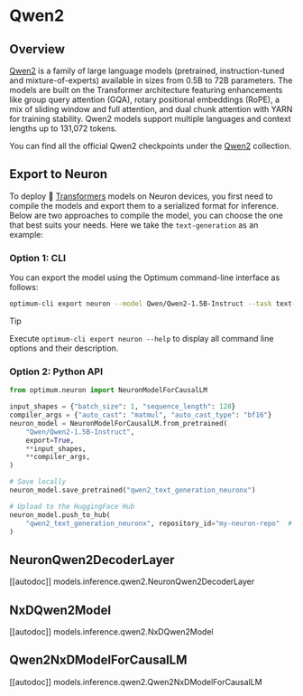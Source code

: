 <!---
Copyright 2025 The HuggingFace Team. All rights reserved.

Licensed under the Apache License, Version 2.0 (the "License");
you may not use this file except in compliance with the License.
You may obtain a copy of the License at

    http://www.apache.org/licenses/LICENSE-2.0

Unless required by applicable law or agreed to in writing, software
distributed under the License is distributed on an "AS IS" BASIS,
WITHOUT WARRANTIES OR CONDITIONS OF ANY KIND, either express or implied.
See the License for the specific language governing permissions and
limitations under the License.
-->
# Qwen2

## Overview

[Qwen2](https://huggingface.co/papers/2407.10671) is a family of large language models (pretrained, instruction-tuned and mixture-of-experts) available in sizes from 0.5B to 72B parameters. The models are built on the Transformer architecture featuring enhancements like group query attention (GQA), rotary positional embeddings (RoPE), a mix of sliding window and full attention, and dual chunk attention with YARN for training stability. Qwen2 models support multiple languages and context lengths up to 131,072 tokens.

You can find all the official Qwen2 checkpoints under the [Qwen2](https://huggingface.co/collections/Qwen/qwen2-6659360b33528ced941e557f) collection.

## Export to Neuron

To deploy 🤗 [Transformers](https://huggingface.co/docs/transformers/index) models on Neuron devices, you first need to compile the models and export them to a serialized format for inference. Below are two approaches to compile the model, you can choose the one that best suits your needs. Here we take the `text-generation` as an example:

### Option 1: CLI
  
You can export the model using the Optimum command-line interface as follows:

```bash
optimum-cli export neuron --model Qwen/Qwen2-1.5B-Instruct --task text-generation --batch_size 1 --sequence_length 128 qwen2_text_generation_neuronx/
```

> [!TIP]
> Execute `optimum-cli export neuron --help` to display all command line options and their description.

### Option 2: Python API

```python
from optimum.neuron import NeuronModelForCausalLM

input_shapes = {"batch_size": 1, "sequence_length": 128}
compiler_args = {"auto_cast": "matmul", "auto_cast_type": "bf16"}
neuron_model = NeuronModelForCausalLM.from_pretrained(
    "Qwen/Qwen2-1.5B-Instruct",
    export=True,
    **input_shapes,
    **compiler_args,
)

# Save locally
neuron_model.save_pretrained("qwen2_text_generation_neuronx")

# Upload to the HuggingFace Hub
neuron_model.push_to_hub(
    "qwen2_text_generation_neuronx", repository_id="my-neuron-repo"  # Replace with your HF Hub repo id
)
```

## NeuronQwen2DecoderLayer

[[autodoc]] models.inference.qwen2.NeuronQwen2DecoderLayer

## NxDQwen2Model

[[autodoc]] models.inference.qwen2.NxDQwen2Model

## Qwen2NxDModelForCausalLM

[[autodoc]] models.inference.qwen2.Qwen2NxDModelForCausalLM